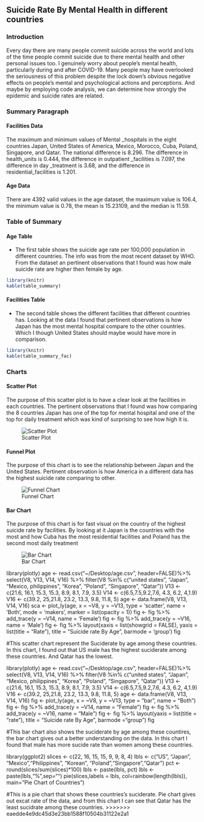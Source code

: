 ## Suicide Rate By Mental Health in different countries

### Introduction

Every day there are many people commit suicide across the world and lots of the time people commit suicide due to there mental health and other personal issues too. I genuinely worry about people's mental health, particularly during and after COVID-19. Many people may have overlooked the seriousness of this problem despite the lock down's obvious negative effects on people's mental and psychological actions and perceptions. And maybe by employing code analysis, we can determine how strongly the epidemic and suicide rates are related.

### Summary Paragraph

#### Facilities Data

The maximum and minimum values of Mental \_hospitals in the eight countries Japan, United States of America, Mexico, Morocco, Cuba, Poland, Singapore, and Qatar. The national difference is 8.296. The difference in health_units is 0.444, the difference in outpatient \_facilities is 7.097, the difference in day \_treatment is 3.68, and the difference in residential_facilities is 1.201.

#### Age Data

There are 4392 valid values in the age dataset, the maximum value is 106.4, the minimum value is 0.78, the mean is 15.23109, and the median is 11.59.

### Table of Summary

#### Age Table

-   The first table shows the suicide age rate per 100,000 population in different countries. The info was from the most recent dataset by WHO. From the dataset an pertinent observations that I found was how male suicide rate are higher then female by age.

```r
library(knitr)
kable(table_summary)
```

#### Facilities Table

-   The second table shows the different facilities that different countries has. Looking at the data I found that pertinent observations is how Japan has the most mental hospital compare to the other countries. Which I though United States should maybe would have more in comparison.

```r
library(knitr)
kable(table_summary_fac)
```

### Charts

#### Scatter Plot

The purpose of this scatter plot is to have a clear look at the facilities in each countries. The pertinent observations that I found was how comparing the 8 countries Japan has one of the top for mental hospital and one of the top for daily treatment which was kind of surprising to see how high it is.

![Scatter Plot](/Users/luluuchenn/Desktop/Scatter.png)

#### Funnel Plot

The purpose of this chart is to see the relationship between Japan and the United States. Pertinent observation is how America in a different data has the highest suicide rate comparing to other.

![Funnel Chart](/Users/luluuchenn/Desktop/Funnel.png)

#### Bar Chart

The purpose of this chart is for fast visual on the country of the highest suicide rate by facilities. By looking at it Japan is the countries with the most and how Cuba has the most residential facilities and Poland has the second most daily treatment

![Bar Chart](/Users/luluuchenn/Desktop/Bar.png)

library(plotly) age \<- read.csv("\~/Desktop/age.csv", header=FALSE)%\>% select(V8, V13, V14, V16) %\>% filter(V8 %in% c("united states", "Japan", "Mexico, philippines", "Korea", "Poland", "Singapore", "Qatar")) V13 \<- c(21.6, 16.1, 15.3, 15.3, 8.9, 8.1, 7.9, 3.5) V14 \<- c(6.5,7.5,9.2,7.6, 4.3, 6.2, 4,1.9) V16 \<- c(39.2, 25,21.8, 23.2, 13.3, 9.8, 11.8, 5) age \<- data.frame(V8, V13, V14, V16) sca \<- plot_ly(age, x = \~V8, y = \~V13, type = 'scatter', name = 'Both', mode = 'makers', marker = list(opacity = 1)) fig \<- fig %\>% add_trace(y = \~V14, name = 'Female') fig \<- fig %\>% add_trace(y = \~V16, name = 'Male') fig \<- fig %\>% layout(xaxis = list(showgrid = FALSE), yaxis = list(title = "Rate"), title = "Suicide rate By Age", barmode = 'group') fig

#This scatter chart represent the Suciderate by age among these countries. In this chart, I found out that US male has the highest suciderate among these countries. And Qatar has the lowest.

library(plotly) age \<- read.csv("\~/Desktop/age.csv", header=FALSE)%\>% select(V8, V13, V14, V16) %\>% filter(V8 %in% c("united states", "Japan", "Mexico, philippines", "Korea", "Poland", "Singapore", "Qatar")) V13 \<- c(21.6, 16.1, 15.3, 15.3, 8.9, 8.1, 7.9, 3.5) V14 \<- c(6.5,7.5,9.2,7.6, 4.3, 6.2, 4,1.9) V16 \<- c(39.2, 25,21.8, 23.2, 13.3, 9.8, 11.8, 5) age \<- data.frame(V8, V13, V14, V16) fig \<- plot_ly(age, x = \~V8, y = \~V13, type = "bar", name = "Both") fig \<- fig %\>% add_trace(y = \~V14, name = "Female") fig \<- fig %\>% add_trace(y = \~V16, name = "Male") fig \<- fig %\>% layout(yaxis = list(title = "rate"), title = "Suicide rate By Age", barmode ="group") fig

#This bar chart also shows the suciderate by age among these countires, the bar chart gives out a better understanding on the data. In this chart I found that male has more sucide rate than women among these countries.

library(ggplot2) slices \<- c(22, 16, 15, 15, 9, 9, 8, 4) lbls \<- c("US", "Japan", "Mexico","Philippines", "Korean", "Poland","Singapore","Qatar") pct \<- round(slices/sum(slices)\*100) lbls \<- paste(lbls, pct) lbls \<- paste(lbls,"%",sep="") pie(slices,labels = lbls, col=rainbow(length(lbls)), main="Pie Chart of Countries")

#This is a pie chart that shows these countries's suciderate. Pie chart gives out excat rate of the data, and from this chart I can see that Qatar has the least sucidrate among these countries. \>\>\>\>\>\>\> eaedde4e9dc45d3e23bb1588f10504b31122e2a1
